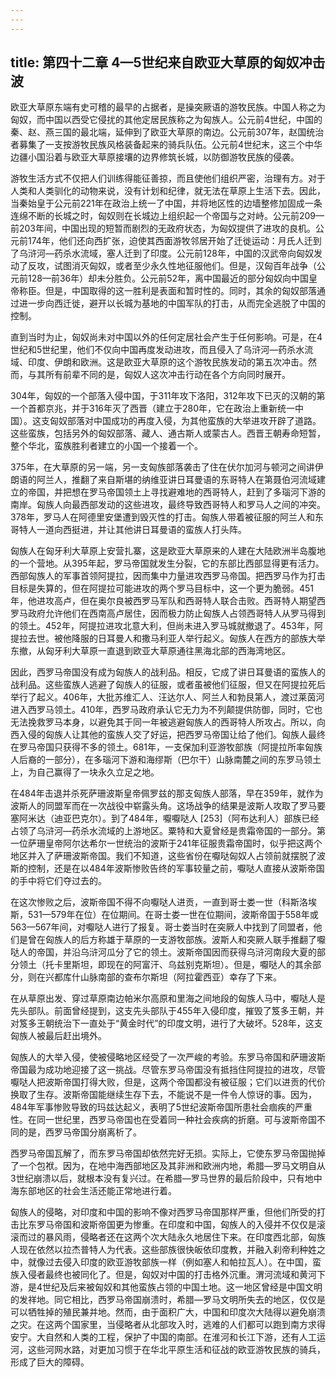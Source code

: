 ```yaml
---
---
---
```

title: 第四十二章 4—5世纪来自欧亚大草原的匈奴冲击波
---




欧亚大草原东端有史可稽的最早的占据者，是操突厥语的游牧民族。中国人称之为匈奴，而中国以西受它侵扰的其他定居民族称之为匈族人。公元前4世纪，中国的秦、赵、燕三国的最北端，延伸到了欧亚大草原的南边。公元前307年，赵国统治者募集了一支按游牧民族风格装备起来的骑兵队伍。公元前4世纪末，这三个中华边疆小国沿着与欧亚大草原接壤的边界修筑长城，以防御游牧民族的侵袭。

游牧生活方式不仅把人们训练得能征善掠，而且使他们组织严密，治理有方。对于人类和人类驯化的动物来说，没有计划和纪律，就无法在草原上生活下去。因此，当秦始皇于公元前221年在政治上统一了中国，并将地区性的边墙整修加固成一条连绵不断的长城之时，匈奴则在长城边上组织起一个帝国与之对峙。公元前209—前203年间，中国出现的短暂而剧烈的无政府状态，为匈奴提供了进攻的良机。公元前174年，他们还向西扩张，迫使其西面游牧邻居开始了迁徙运动：月氏人迁到了乌浒河—药杀水流域，塞人迁到了印度。公元前128年，中国的汉武帝向匈奴发动了反攻，试图消灭匈奴，或者至少永久性地征服他们。但是，汉匈百年战争（公元前128—前36年）却未分胜负。公元前52年，离中国最近的部分匈奴向中国皇帝称臣。但是，中国取得的这一胜利是表面和暂时性的。同时，其余的匈奴部落通过进一步向西迁徙，避开以长城为基地的中国军队的打击，从而完全逃脱了中国的控制。

直到当时为止，匈奴尚未对中国以外的任何定居社会产生于任何影响。可是，在4世纪和5世纪里，他们不仅向中国再度发动进攻，而且侵入了乌浒河—药杀水流域、印度、伊朗和欧洲。这是欧亚大草原的这个游牧民族发动的第五次冲击。然而，与其所有前辈不同的是，匈奴人这次冲击行动在各个方向同时展开。

304年，匈奴的一个部落入侵中国，于311年攻下洛阳，312年攻下已灭的汉朝的第一个首都京兆，并于316年灭了西晋（建立于280年，它在政治上重新统一中国）。这支匈奴部落对中国成功的再度入侵，为其他蛮族的大举进攻开辟了道路。这些蛮族，包括另外的匈奴部落、藏人、通古斯人或蒙古人。西晋王朝寿命短暂，整个华北，蛮族胜利者建立的小国一个接着一个。

375年，在大草原的另一端，另一支匈族部落袭击了住在伏尔加河与顿河之间讲伊朗语的阿兰人，推翻了来自斯堪的纳维亚讲日耳曼语的东哥特人在第聂伯河流域建立的帝国，并把想在罗马帝国领土上寻找避难地的西哥特人，赶到了多瑙河下游的南岸。匈族人向最西部发动的这些进攻，最终导致西哥特人和罗马人之间的冲突。378年，罗马人在阿德里安堡遭到毁灭性的打击。匈族人带着被征服的阿兰人和东哥特人一道向西挺进，并让其他讲日耳曼语的蛮族人打头阵。

匈族人在匈牙利大草原上安营扎寨，这是欧亚大草原来的人建在大陆欧洲半岛腹地的一个营地。从395年起，罗马帝国就发生分裂，它的东部比西部显得更有活力。西部匈族人的军事首领阿提拉，因而集中力量进攻西罗马帝国。把西罗马作为打击目标是失算的，但在阿提拉可能进攻的两个罗马目标中，这一个更为脆弱。451年，他进攻高卢，但在奥尔良被西罗马军队和西哥特人联合击败。西哥特人期望西罗马政府允许他们在西南高卢居住，因而极力防止匈族人占领西哥特人从罗马得到的领土。452年，阿提拉进攻北意大利，但尚未进入罗马城就撤退了。453年，阿提拉去世。被他降服的日耳曼人和撒马利亚人举行起义。匈族人在西方的部族大举东撤，从匈牙利大草原一直退到欧亚大草原通往黑海北部的西海湾地区。

因此，西罗马帝国没有成为匈族人的战利品。相反，它成了讲日耳曼语的蛮族人的战利品。这些蛮族人逃避了匈族人的征服，或者虽被他们征服，但又在阿提拉死后举行了起义。406年，大批苏维汇人、汪达尔人、阿兰人和勃艮第人，渡过莱茵河进入西罗马领土。410年，西罗马政府承认它无力为不列颠提供防御，同时，它也无法挽救罗马本身，以避免其于同一年被逃避匈族人的西哥特人所攻占。所以，向西入侵的匈族人让其他的蛮族人交了好运，把西罗马帝国让给了他们。匈族人最终在罗马帝国只获得不多的领土。681年，一支保加利亚游牧部族（阿提拉所率匈族人后裔的一部分），在多瑙河下游和海缪斯（巴尔干）山脉南麓之间的东罗马领土上，为自己赢得了一块永久立足之地。

在484年击退并杀死萨珊波斯皇帝佩罗兹的那支匈族人部落，早在359年，就作为波斯人的同盟军而在一次战役中崭露头角。这场战争的结果是波斯人攻取了罗马要塞阿米达（迪亚巴克尔）。到了484年，嚈嚈哒人 [253]（阿布达利人）部族已经占领了乌浒河—药杀水流域的上游地区。粟特和大夏曾经是贵霜帝国的一部分。第一位萨珊皇帝阿尔达希尔一世统治的波斯于241年征服贵霜帝国时，似乎把这两个地区并入了萨珊波斯帝国。我们不知道，这些省份在嚈哒匈奴人占领前就摆脱了波斯的控制，还是在以484年波斯惨败告终的军事较量之前，嚈哒人直接从波斯帝国的手中将它们夺过去的。

在这次惨败之后，波斯帝国不得不向嚈哒人进贡，一直到哥士娄一世（科斯洛埃斯，531—579年在位）在位期间。在哥士娄一世在位期间，波斯帝国于558年或563—567年间，对嚈哒人进行了报复。哥士娄当时在突厥人中找到了同盟者，他们是曾在匈族人的后方称雄于草原的一支游牧部族。波斯人和突厥人联手推翻了嚈哒人的帝国，并沿乌浒河瓜分了它的领土。波斯帝国因而获得乌浒河南段大夏的部分领土（托卡里斯坦，即现在的阿富汗、乌兹别克斯坦）。但是，嚈哒人的其余部分，则在兴都库什山脉南部的查布尔斯坦（阿拉霍西亚）幸存了下来。

在从草原出发、穿过草原南边帕米尔高原和里海之间地段的匈族人马中，嚈哒人是先头部队。前面曾经提到，这支先头部队于455年入侵印度，摧毁了笈多王朝，并对笈多王朝统治下一直处于“黄金时代”的印度文明，进行了大破坏。528年，这支匈族人被最后赶出境外。

匈族人的大举入侵，使被侵略地区经受了一次严峻的考验。东罗马帝国和萨珊波斯帝国最为成功地迎接了这一挑战。尽管东罗马帝国没有抵挡住阿提拉的进攻，尽管嚈哒人把波斯帝国打得大败，但是，这两个帝国都没有被征服；它们以进贡的代价换取了生存。波斯帝国能继续生存下去，不能说不是一件令人惊讶的事。因为，484年军事惨败导致的玛兹达起义，表明了5世纪波斯帝国所患社会痼疾的严重性。在同一世纪里，西罗马帝国也在受着同一种社会疾病的折磨。可与波斯帝国不同的是，西罗马帝国分崩离析了。

西罗马帝国瓦解了，而东罗马帝国却依然完好无损。实际上，它使东罗马帝国抛掉了一个包袱。因为，在地中海西部地区及其非洲和欧洲内地，希腊—罗马文明自从3世纪崩溃以后，就根本没有复兴过。在希腊—罗马世界的最后阶段中，只有地中海东部地区的社会生活还能正常地进行着。

匈族人的侵略，对印度和中国的影响不像对西罗马帝国那样严重，但他们所受的打击比东罗马帝国和波斯帝国更为惨重。在印度和中国，匈族人的入侵并不仅仅是滚滚而过的暴风雨，侵略者还在这两个次大陆永久地居住下来。在印度西北部，匈族人现在依然以拉杰普特人为代表。这些部族很快皈依印度教，并融入刹帝利种姓之中，就像过去侵入印度的欧亚游牧部族一样（例如塞人和帕拉瓦人）。在中国，蛮族入侵者最终也被同化了。但是，匈奴对中国的打击格外沉重。渭河流域和黄河下游，是4世纪及后来被匈奴和其他蛮族占领的中国土地。这一地区曾经是中国文明的发祥地。同它相比，西罗马帝国崩溃时，希腊—罗马文明所失去的地区，仅仅是可以牺牲掉的殖民兼并地。然而，由于面积广大，中国和印度次大陆得以避免崩溃之灾。在这两个国家里，当侵略者从北部攻入时，逃难的人们都可以跑到南方求得安宁。大自然和人类的工程，保护了中国的南部。在淮河和长江下游，还有人工运河，这些河网水路，对更加习惯于在华北平原生活和征战的欧亚游牧民族的骑兵，形成了巨大的障碍。